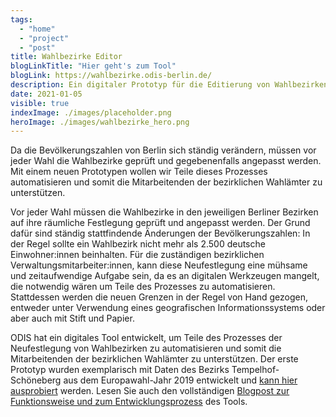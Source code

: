 ```yaml
---
tags:
  - "home"
  - "project"
  - "post"
title: Wahlbezirke Editor
blogLinkTitle: "Hier geht's zum Tool"
blogLink: https://wahlbezirke.odis-berlin.de/
description: Ein digitaler Prototyp für die Editierung von Wahlbezirken
date: 2021-01-05
visible: true
indexImage: ./images/placeholder.png
heroImage: ./images/wahlbezirke_hero.png
---
```


Da die Bevölkerungszahlen von Berlin sich ständig verändern, müssen vor jeder Wahl die Wahlbezirke geprüft und gegebenenfalls angepasst werden. Mit einem neuen Prototypen wollen wir Teile dieses Prozesses automatisieren und somit die Mitarbeitenden der bezirklichen Wahlämter zu unterstützen.

Vor jeder Wahl müssen die Wahlbezirke in den jeweiligen Berliner Bezirken auf ihre räumliche Festlegung geprüft und angepasst werden. Der Grund dafür sind ständig stattfindende Änderungen der Bevölkerungszahlen: In der Regel sollte ein Wahlbezirk nicht mehr als 2.500 deutsche Einwohner:innen beinhalten. Für die zuständigen bezirklichen Verwaltungsmitarbeiter:innen, kann diese Neufestlegung eine mühsame und zeitaufwendige Aufgabe sein, da es an digitalen Werkzeugen mangelt, die notwendig wären um Teile des Prozesses zu automatisieren. Stattdessen werden die neuen Grenzen in der Regel von Hand gezogen, entweder unter Verwendung eines geografischen Informationssystems oder aber auch mit Stift und Papier.

ODIS hat ein digitales Tool entwickelt, um Teile des Prozesses der Neufestlegung von Wahlbezirken zu automatisieren und somit die Mitarbeitenden der bezirklichen Wahlämter zu unterstützen. Der erste Prototyp wurden exemplarisch mit Daten des Bezirks Tempelhof-Schöneberg aus dem Europawahl-Jahr 2019 entwickelt und [kann hier ausprobiert](http://wahlbezirke.odis-berlin.de) werden. Lesen Sie auch den vollständigen [Blogpost zur Funktionsweise und zum Entwicklungsprozess](https://lab.technologiestiftung-berlin.de/projects/wahlbezirke/de/) des Tools.
